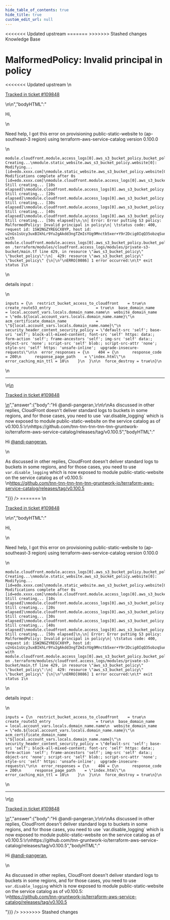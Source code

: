 ```yaml
---
hide_table_of_contents: true
hide_title: true
custom_edit_url: null
---
```



<head>
<<<<<<< Updated upstream
  <link rel="canonical" href="https://github.com/tnn-tnn-tnn-tnn-tnn-gruntwork-io/knowledge-base/discussions/651" />
=======
  <link rel="canonical" href="https://github.com/tnn-gruntwork-io/knowledge-base/discussions/651" />
>>>>>>> Stashed changes
</head>

<CenterLayout>
<span className="searchCategory">Knowledge Base</span>
<h1>MalformedPolicy: Invalid principal in policy</h1>
<<<<<<< Updated upstream
<GitHub discussion={{"id":"D_kwDOF8slf84ASVIU","number":651,"author":{"login":"andi-pangeran"},"title":"MalformedPolicy: Invalid principal in policy","body":"\nHi, \r\n\r\nNeed help, I got this error on provisioning public-static-website to (ap-southeast-3 region) using terraform-aws-service-catalog version 0.100.0\r\n\r\n```\r\nmodule.cloudfront.module.access_logs[0].aws_s3_bucket_policy.bucket_policy[0]: Creating...\r\nmodule.static_website.aws_s3_bucket_policy.website[0]: Modifying... [id=edo.xxxx.com]\r\nmodule.static_website.aws_s3_bucket_policy.website[0]: Modifications complete after 0s [id=edo.xxxx.com]\r\nmodule.cloudfront.module.access_logs[0].aws_s3_bucket_policy.bucket_policy[0]: Still creating... [10s elapsed]\r\nmodule.cloudfront.module.access_logs[0].aws_s3_bucket_policy.bucket_policy[0]: Still creating... [20s elapsed]\r\nmodule.cloudfront.module.access_logs[0].aws_s3_bucket_policy.bucket_policy[0]: Still creating... [30s elapsed]\r\nmodule.cloudfront.module.access_logs[0].aws_s3_bucket_policy.bucket_policy[0]: Still creating... [40s elapsed]\r\nmodule.cloudfront.module.access_logs[0].aws_s3_bucket_policy.bucket_policy[0]: Still creating... [50s elapsed]\r\n╷\r\n│ Error: Error putting S3 policy: MalformedPolicy: Invalid principal in policy\r\n│ \tstatus code: 400, request id: 1SW2NGZYREGCX0YP, host id: u2nGs1sUcy3uxBIkhLr9Yu2gAkdd3ngTZmIsYUg9Mnctb5xer+Y9r2Dcig0IqQ35obzqSunQBjg=\r\n│\r\n│   with module.cloudfront.module.access_logs[0].aws_s3_bucket_policy.bucket_policy[0],\r\n│   on .terraform/modules/cloudfront.access_logs/modules/private-s3-bucket/main.tf line 429, in resource \"aws_s3_bucket_policy\" \"bucket_policy\":\r\n│  429: resource \"aws_s3_bucket_policy\" \"bucket_policy\" {\r\n│\r\n╵\r\nERRO[0086] 1 error occurred:\r\n\t* exit status 1\r\n```\t\r\n\r\ndetails input :\r\n```\r\ninputs = {\r\n  restrict_bucket_access_to_cloudfront    = true\r\n  create_route53_entry                    = true\r\n  base_domain_name                        = local.account_vars.locals.domain_name.name\r\n  website_domain_name                     = \"edo.${local.account_vars.locals.domain_name.name}\"\r\n  acm_certificate_domain_name             = \"${local.account_vars.locals.domain_name.name}\"\r\n  security_header_content_security_policy = \"default-src 'self'; base-uri 'self'; block-all-mixed-content; font-src 'self' https: data:; form-action 'self'; frame-ancestors 'self'; img-src 'self' data:; object-src 'none'; script-src 'self' blob:; script-src-attr 'none'; style-src 'self' https: 'unsafe-inline';  upgrade-insecure-requests\"\r\n\r\n  error_responses = {\r\n    404 = {\r\n      response_code         = 200\r\n      response_page_path    = \"index.html\"\r\n      error_caching_min_ttl = 10\r\n    }\r\n  }\r\n\r\n  force_destroy = true\r\n}\r\n```\r\n\t\n\n---\n\n<ins datetime=\"2023-01-30T12:15:33Z\">\n  <p><a href=\"https://support.gruntwork.io/hc/requests/109848\">Tracked in ticket #109848</a></p>\n</ins>\n","bodyHTML":"<p dir=\"auto\">Hi,</p>\n<p dir=\"auto\">Need help, I got this error on provisioning public-static-website to (ap-southeast-3 region) using terraform-aws-service-catalog version 0.100.0</p>\n<div class=\"snippet-clipboard-content notranslate position-relative overflow-auto\" data-snippet-clipboard-copy-content=\"module.cloudfront.module.access_logs[0].aws_s3_bucket_policy.bucket_policy[0]: Creating...\nmodule.static_website.aws_s3_bucket_policy.website[0]: Modifying... [id=edo.xxxx.com]\nmodule.static_website.aws_s3_bucket_policy.website[0]: Modifications complete after 0s [id=edo.xxxx.com]\nmodule.cloudfront.module.access_logs[0].aws_s3_bucket_policy.bucket_policy[0]: Still creating... [10s elapsed]\nmodule.cloudfront.module.access_logs[0].aws_s3_bucket_policy.bucket_policy[0]: Still creating... [20s elapsed]\nmodule.cloudfront.module.access_logs[0].aws_s3_bucket_policy.bucket_policy[0]: Still creating... [30s elapsed]\nmodule.cloudfront.module.access_logs[0].aws_s3_bucket_policy.bucket_policy[0]: Still creating... [40s elapsed]\nmodule.cloudfront.module.access_logs[0].aws_s3_bucket_policy.bucket_policy[0]: Still creating... [50s elapsed]\n╷\n│ Error: Error putting S3 policy: MalformedPolicy: Invalid principal in policy\n│ \tstatus code: 400, request id: 1SW2NGZYREGCX0YP, host id: u2nGs1sUcy3uxBIkhLr9Yu2gAkdd3ngTZmIsYUg9Mnctb5xer+Y9r2Dcig0IqQ35obzqSunQBjg=\n│\n│   with module.cloudfront.module.access_logs[0].aws_s3_bucket_policy.bucket_policy[0],\n│   on .terraform/modules/cloudfront.access_logs/modules/private-s3-bucket/main.tf line 429, in resource &quot;aws_s3_bucket_policy&quot; &quot;bucket_policy&quot;:\n│  429: resource &quot;aws_s3_bucket_policy&quot; &quot;bucket_policy&quot; {\n│\n╵\nERRO[0086] 1 error occurred:\n\t* exit status 1\"><pre class=\"notranslate\"><code class=\"notranslate\">module.cloudfront.module.access_logs[0].aws_s3_bucket_policy.bucket_policy[0]: Creating...\nmodule.static_website.aws_s3_bucket_policy.website[0]: Modifying... [id=edo.xxxx.com]\nmodule.static_website.aws_s3_bucket_policy.website[0]: Modifications complete after 0s [id=edo.xxxx.com]\nmodule.cloudfront.module.access_logs[0].aws_s3_bucket_policy.bucket_policy[0]: Still creating... [10s elapsed]\nmodule.cloudfront.module.access_logs[0].aws_s3_bucket_policy.bucket_policy[0]: Still creating... [20s elapsed]\nmodule.cloudfront.module.access_logs[0].aws_s3_bucket_policy.bucket_policy[0]: Still creating... [30s elapsed]\nmodule.cloudfront.module.access_logs[0].aws_s3_bucket_policy.bucket_policy[0]: Still creating... [40s elapsed]\nmodule.cloudfront.module.access_logs[0].aws_s3_bucket_policy.bucket_policy[0]: Still creating... [50s elapsed]\n╷\n│ Error: Error putting S3 policy: MalformedPolicy: Invalid principal in policy\n│ \tstatus code: 400, request id: 1SW2NGZYREGCX0YP, host id: u2nGs1sUcy3uxBIkhLr9Yu2gAkdd3ngTZmIsYUg9Mnctb5xer+Y9r2Dcig0IqQ35obzqSunQBjg=\n│\n│   with module.cloudfront.module.access_logs[0].aws_s3_bucket_policy.bucket_policy[0],\n│   on .terraform/modules/cloudfront.access_logs/modules/private-s3-bucket/main.tf line 429, in resource \"aws_s3_bucket_policy\" \"bucket_policy\":\n│  429: resource \"aws_s3_bucket_policy\" \"bucket_policy\" {\n│\n╵\nERRO[0086] 1 error occurred:\n\t* exit status 1\n</code></pre></div>\n<p dir=\"auto\">details input :</p>\n<div class=\"snippet-clipboard-content notranslate position-relative overflow-auto\" data-snippet-clipboard-copy-content=\"inputs = {\n  restrict_bucket_access_to_cloudfront    = true\n  create_route53_entry                    = true\n  base_domain_name                        = local.account_vars.locals.domain_name.name\n  website_domain_name                     = &quot;edo.${local.account_vars.locals.domain_name.name}&quot;\n  acm_certificate_domain_name             = &quot;${local.account_vars.locals.domain_name.name}&quot;\n  security_header_content_security_policy = &quot;default-src 'self'; base-uri 'self'; block-all-mixed-content; font-src 'self' https: data:; form-action 'self'; frame-ancestors 'self'; img-src 'self' data:; object-src 'none'; script-src 'self' blob:; script-src-attr 'none'; style-src 'self' https: 'unsafe-inline';  upgrade-insecure-requests&quot;\n\n  error_responses = {\n    404 = {\n      response_code         = 200\n      response_page_path    = &quot;index.html&quot;\n      error_caching_min_ttl = 10\n    }\n  }\n\n  force_destroy = true\n}\"><pre class=\"notranslate\"><code class=\"notranslate\">inputs = {\n  restrict_bucket_access_to_cloudfront    = true\n  create_route53_entry                    = true\n  base_domain_name                        = local.account_vars.locals.domain_name.name\n  website_domain_name                     = \"edo.${local.account_vars.locals.domain_name.name}\"\n  acm_certificate_domain_name             = \"${local.account_vars.locals.domain_name.name}\"\n  security_header_content_security_policy = \"default-src 'self'; base-uri 'self'; block-all-mixed-content; font-src 'self' https: data:; form-action 'self'; frame-ancestors 'self'; img-src 'self' data:; object-src 'none'; script-src 'self' blob:; script-src-attr 'none'; style-src 'self' https: 'unsafe-inline';  upgrade-insecure-requests\"\n\n  error_responses = {\n    404 = {\n      response_code         = 200\n      response_page_path    = \"index.html\"\n      error_caching_min_ttl = 10\n    }\n  }\n\n  force_destroy = true\n}\n</code></pre></div>\n<hr>\n<ins datetime=\"2023-01-30T12:15:33Z\">\n  <p dir=\"auto\"><a href=\"https://support.gruntwork.io/hc/requests/109848\" rel=\"nofollow\">Tracked in ticket #109848</a></p>\n</ins>","answer":{"body":"Hi @andi-pangeran,\r\n\r\nAs discussed in other replies, CloudFront doesn't deliver standard logs to buckets in some regions, and for those cases, you need to use `var.disable_logging` which is now exposed to module public-static-website on the service catalog as of v0.100.5:\r\nhttps://github.com/tnn-tnn-tnn-tnn-tnn-gruntwork-io/terraform-aws-service-catalog/releases/tag/v0.100.5","bodyHTML":"<p dir=\"auto\">Hi <a class=\"user-mention notranslate\" data-hovercard-type=\"user\" data-hovercard-url=\"/users/andi-pangeran/hovercard\" data-octo-click=\"hovercard-link-click\" data-octo-dimensions=\"link_type:self\" href=\"https://github.com/andi-pangeran\">@andi-pangeran</a>,</p>\n<p dir=\"auto\">As discussed in other replies, CloudFront doesn't deliver standard logs to buckets in some regions, and for those cases, you need to use <code class=\"notranslate\">var.disable_logging</code> which is now exposed to module public-static-website on the service catalog as of v0.100.5:<br>\n<a href=\"https://github.com/tnn-tnn-tnn-tnn-tnn-gruntwork-io/terraform-aws-service-catalog/releases/tag/v0.100.5\">https://github.com/tnn-tnn-tnn-tnn-tnn-gruntwork-io/terraform-aws-service-catalog/releases/tag/v0.100.5</a></p>"}}} />
=======
<GitHub discussion={{"id":"D_kwDOF8slf84ASVIU","number":651,"author":{"login":"andi-pangeran"},"title":"MalformedPolicy: Invalid principal in policy","body":"\nHi, \r\n\r\nNeed help, I got this error on provisioning public-static-website to (ap-southeast-3 region) using terraform-aws-service-catalog version 0.100.0\r\n\r\n```\r\nmodule.cloudfront.module.access_logs[0].aws_s3_bucket_policy.bucket_policy[0]: Creating...\r\nmodule.static_website.aws_s3_bucket_policy.website[0]: Modifying... [id=edo.xxxx.com]\r\nmodule.static_website.aws_s3_bucket_policy.website[0]: Modifications complete after 0s [id=edo.xxxx.com]\r\nmodule.cloudfront.module.access_logs[0].aws_s3_bucket_policy.bucket_policy[0]: Still creating... [10s elapsed]\r\nmodule.cloudfront.module.access_logs[0].aws_s3_bucket_policy.bucket_policy[0]: Still creating... [20s elapsed]\r\nmodule.cloudfront.module.access_logs[0].aws_s3_bucket_policy.bucket_policy[0]: Still creating... [30s elapsed]\r\nmodule.cloudfront.module.access_logs[0].aws_s3_bucket_policy.bucket_policy[0]: Still creating... [40s elapsed]\r\nmodule.cloudfront.module.access_logs[0].aws_s3_bucket_policy.bucket_policy[0]: Still creating... [50s elapsed]\r\n╷\r\n│ Error: Error putting S3 policy: MalformedPolicy: Invalid principal in policy\r\n│ \tstatus code: 400, request id: 1SW2NGZYREGCX0YP, host id: u2nGs1sUcy3uxBIkhLr9Yu2gAkdd3ngTZmIsYUg9Mnctb5xer+Y9r2Dcig0IqQ35obzqSunQBjg=\r\n│\r\n│   with module.cloudfront.module.access_logs[0].aws_s3_bucket_policy.bucket_policy[0],\r\n│   on .terraform/modules/cloudfront.access_logs/modules/private-s3-bucket/main.tf line 429, in resource \"aws_s3_bucket_policy\" \"bucket_policy\":\r\n│  429: resource \"aws_s3_bucket_policy\" \"bucket_policy\" {\r\n│\r\n╵\r\nERRO[0086] 1 error occurred:\r\n\t* exit status 1\r\n```\t\r\n\r\ndetails input :\r\n```\r\ninputs = {\r\n  restrict_bucket_access_to_cloudfront    = true\r\n  create_route53_entry                    = true\r\n  base_domain_name                        = local.account_vars.locals.domain_name.name\r\n  website_domain_name                     = \"edo.${local.account_vars.locals.domain_name.name}\"\r\n  acm_certificate_domain_name             = \"${local.account_vars.locals.domain_name.name}\"\r\n  security_header_content_security_policy = \"default-src 'self'; base-uri 'self'; block-all-mixed-content; font-src 'self' https: data:; form-action 'self'; frame-ancestors 'self'; img-src 'self' data:; object-src 'none'; script-src 'self' blob:; script-src-attr 'none'; style-src 'self' https: 'unsafe-inline';  upgrade-insecure-requests\"\r\n\r\n  error_responses = {\r\n    404 = {\r\n      response_code         = 200\r\n      response_page_path    = \"index.html\"\r\n      error_caching_min_ttl = 10\r\n    }\r\n  }\r\n\r\n  force_destroy = true\r\n}\r\n```\r\n\t\n\n---\n\n<ins datetime=\"2023-01-30T12:15:33Z\">\n  <p><a href=\"https://support.gruntwork.io/hc/requests/109848\">Tracked in ticket #109848</a></p>\n</ins>\n","bodyHTML":"<p dir=\"auto\">Hi,</p>\n<p dir=\"auto\">Need help, I got this error on provisioning public-static-website to (ap-southeast-3 region) using terraform-aws-service-catalog version 0.100.0</p>\n<div class=\"snippet-clipboard-content notranslate position-relative overflow-auto\" data-snippet-clipboard-copy-content=\"module.cloudfront.module.access_logs[0].aws_s3_bucket_policy.bucket_policy[0]: Creating...\nmodule.static_website.aws_s3_bucket_policy.website[0]: Modifying... [id=edo.xxxx.com]\nmodule.static_website.aws_s3_bucket_policy.website[0]: Modifications complete after 0s [id=edo.xxxx.com]\nmodule.cloudfront.module.access_logs[0].aws_s3_bucket_policy.bucket_policy[0]: Still creating... [10s elapsed]\nmodule.cloudfront.module.access_logs[0].aws_s3_bucket_policy.bucket_policy[0]: Still creating... [20s elapsed]\nmodule.cloudfront.module.access_logs[0].aws_s3_bucket_policy.bucket_policy[0]: Still creating... [30s elapsed]\nmodule.cloudfront.module.access_logs[0].aws_s3_bucket_policy.bucket_policy[0]: Still creating... [40s elapsed]\nmodule.cloudfront.module.access_logs[0].aws_s3_bucket_policy.bucket_policy[0]: Still creating... [50s elapsed]\n╷\n│ Error: Error putting S3 policy: MalformedPolicy: Invalid principal in policy\n│ \tstatus code: 400, request id: 1SW2NGZYREGCX0YP, host id: u2nGs1sUcy3uxBIkhLr9Yu2gAkdd3ngTZmIsYUg9Mnctb5xer+Y9r2Dcig0IqQ35obzqSunQBjg=\n│\n│   with module.cloudfront.module.access_logs[0].aws_s3_bucket_policy.bucket_policy[0],\n│   on .terraform/modules/cloudfront.access_logs/modules/private-s3-bucket/main.tf line 429, in resource &quot;aws_s3_bucket_policy&quot; &quot;bucket_policy&quot;:\n│  429: resource &quot;aws_s3_bucket_policy&quot; &quot;bucket_policy&quot; {\n│\n╵\nERRO[0086] 1 error occurred:\n\t* exit status 1\"><pre class=\"notranslate\"><code class=\"notranslate\">module.cloudfront.module.access_logs[0].aws_s3_bucket_policy.bucket_policy[0]: Creating...\nmodule.static_website.aws_s3_bucket_policy.website[0]: Modifying... [id=edo.xxxx.com]\nmodule.static_website.aws_s3_bucket_policy.website[0]: Modifications complete after 0s [id=edo.xxxx.com]\nmodule.cloudfront.module.access_logs[0].aws_s3_bucket_policy.bucket_policy[0]: Still creating... [10s elapsed]\nmodule.cloudfront.module.access_logs[0].aws_s3_bucket_policy.bucket_policy[0]: Still creating... [20s elapsed]\nmodule.cloudfront.module.access_logs[0].aws_s3_bucket_policy.bucket_policy[0]: Still creating... [30s elapsed]\nmodule.cloudfront.module.access_logs[0].aws_s3_bucket_policy.bucket_policy[0]: Still creating... [40s elapsed]\nmodule.cloudfront.module.access_logs[0].aws_s3_bucket_policy.bucket_policy[0]: Still creating... [50s elapsed]\n╷\n│ Error: Error putting S3 policy: MalformedPolicy: Invalid principal in policy\n│ \tstatus code: 400, request id: 1SW2NGZYREGCX0YP, host id: u2nGs1sUcy3uxBIkhLr9Yu2gAkdd3ngTZmIsYUg9Mnctb5xer+Y9r2Dcig0IqQ35obzqSunQBjg=\n│\n│   with module.cloudfront.module.access_logs[0].aws_s3_bucket_policy.bucket_policy[0],\n│   on .terraform/modules/cloudfront.access_logs/modules/private-s3-bucket/main.tf line 429, in resource \"aws_s3_bucket_policy\" \"bucket_policy\":\n│  429: resource \"aws_s3_bucket_policy\" \"bucket_policy\" {\n│\n╵\nERRO[0086] 1 error occurred:\n\t* exit status 1\n</code></pre></div>\n<p dir=\"auto\">details input :</p>\n<div class=\"snippet-clipboard-content notranslate position-relative overflow-auto\" data-snippet-clipboard-copy-content=\"inputs = {\n  restrict_bucket_access_to_cloudfront    = true\n  create_route53_entry                    = true\n  base_domain_name                        = local.account_vars.locals.domain_name.name\n  website_domain_name                     = &quot;edo.${local.account_vars.locals.domain_name.name}&quot;\n  acm_certificate_domain_name             = &quot;${local.account_vars.locals.domain_name.name}&quot;\n  security_header_content_security_policy = &quot;default-src 'self'; base-uri 'self'; block-all-mixed-content; font-src 'self' https: data:; form-action 'self'; frame-ancestors 'self'; img-src 'self' data:; object-src 'none'; script-src 'self' blob:; script-src-attr 'none'; style-src 'self' https: 'unsafe-inline';  upgrade-insecure-requests&quot;\n\n  error_responses = {\n    404 = {\n      response_code         = 200\n      response_page_path    = &quot;index.html&quot;\n      error_caching_min_ttl = 10\n    }\n  }\n\n  force_destroy = true\n}\"><pre class=\"notranslate\"><code class=\"notranslate\">inputs = {\n  restrict_bucket_access_to_cloudfront    = true\n  create_route53_entry                    = true\n  base_domain_name                        = local.account_vars.locals.domain_name.name\n  website_domain_name                     = \"edo.${local.account_vars.locals.domain_name.name}\"\n  acm_certificate_domain_name             = \"${local.account_vars.locals.domain_name.name}\"\n  security_header_content_security_policy = \"default-src 'self'; base-uri 'self'; block-all-mixed-content; font-src 'self' https: data:; form-action 'self'; frame-ancestors 'self'; img-src 'self' data:; object-src 'none'; script-src 'self' blob:; script-src-attr 'none'; style-src 'self' https: 'unsafe-inline';  upgrade-insecure-requests\"\n\n  error_responses = {\n    404 = {\n      response_code         = 200\n      response_page_path    = \"index.html\"\n      error_caching_min_ttl = 10\n    }\n  }\n\n  force_destroy = true\n}\n</code></pre></div>\n<hr>\n<ins datetime=\"2023-01-30T12:15:33Z\">\n  <p dir=\"auto\"><a href=\"https://support.gruntwork.io/hc/requests/109848\" rel=\"nofollow\">Tracked in ticket #109848</a></p>\n</ins>","answer":{"body":"Hi @andi-pangeran,\r\n\r\nAs discussed in other replies, CloudFront doesn't deliver standard logs to buckets in some regions, and for those cases, you need to use `var.disable_logging` which is now exposed to module public-static-website on the service catalog as of v0.100.5:\r\nhttps://github.com/tnn-gruntwork-io/terraform-aws-service-catalog/releases/tag/v0.100.5","bodyHTML":"<p dir=\"auto\">Hi <a class=\"user-mention notranslate\" data-hovercard-type=\"user\" data-hovercard-url=\"/users/andi-pangeran/hovercard\" data-octo-click=\"hovercard-link-click\" data-octo-dimensions=\"link_type:self\" href=\"https://github.com/andi-pangeran\">@andi-pangeran</a>,</p>\n<p dir=\"auto\">As discussed in other replies, CloudFront doesn't deliver standard logs to buckets in some regions, and for those cases, you need to use <code class=\"notranslate\">var.disable_logging</code> which is now exposed to module public-static-website on the service catalog as of v0.100.5:<br>\n<a href=\"https://github.com/tnn-gruntwork-io/terraform-aws-service-catalog/releases/tag/v0.100.5\">https://github.com/tnn-gruntwork-io/terraform-aws-service-catalog/releases/tag/v0.100.5</a></p>"}}} />
>>>>>>> Stashed changes

</CenterLayout>
  

<!-- ##DOCS-SOURCER-START
{
  "sourcePlugin": "github-discussions",
  "hash": "ebbaf216b0ab8e797b2363712752651c"
}
##DOCS-SOURCER-END -->
